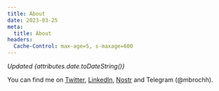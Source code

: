 ```yaml
---
title: About
date: 2023-03-25
meta: 
  title: About
headers:
  Cache-Control: max-age=5, s-maxage=600
---
```


*Updated {attributes.date.toDateString()}*

You can find me on [Twitter](https://twitter.com/mbrochh), 
[LinkedIn](https://www.linkedin.com/in/mbrochh/), 
[Nostr](https://nostr.directory/p/npub1c80wmfpzc7dkghh93kxtrwpe5gdztynvnk2vy93ge68zmzwrm0yqq5h5s7) 
and Telegram (@mbrochh).